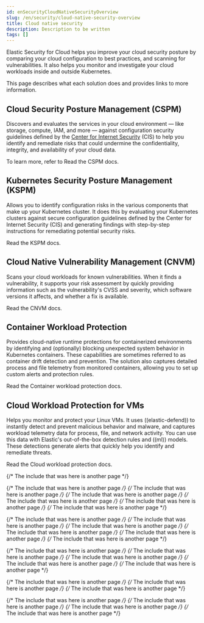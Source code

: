 ```yaml
---
id: enSecurityCloudNativeSecurityOverview
slug: /en/security/cloud-native-security-overview
title: Cloud native security
description: Description to be written
tags: []
---
```


<div id="cloud-native-security-overview"></div>

Elastic Security for Cloud helps you improve your cloud security posture by comparing your cloud configuration to best practices, and scanning for vulnerabilities. It also helps you monitor and investigate your cloud workloads inside and outside Kubernetes.

This page describes what each solution does and provides links to more information.

## Cloud Security Posture Management (CSPM)
Discovers and evaluates the services in your cloud environment — like storage, compute, IAM, and more — against configuration security guidelines defined by the [Center for Internet Security](https://www.cisecurity.org/) (CIS) to help you identify and remediate risks that could undermine the confidentiality, integrity, and availability of your cloud data.

To learn more, refer to <DocLink id="enSecurityCspm">Read the CSPM docs</DocLink>.

## Kubernetes Security Posture Management (KSPM)
Allows you to identify configuration risks in the various components that make up your Kubernetes cluster.
It does this by evaluating your Kubernetes clusters against secure configuration guidelines defined by the Center for Internet Security (CIS) and generating findings with step-by-step instructions for remediating potential security risks.

<DocLink id="enSecurityKspm">Read the KSPM docs</DocLink>.

## Cloud Native Vulnerability Management (CNVM)
Scans your cloud workloads for known vulnerabilities. When it finds a vulnerability, it supports your risk assessment by quickly providing information such as the vulnerability's CVSS and severity, which software versions it affects, and whether a fix is available.

<DocLink id="enSecurityVulnManagementOverview">Read the CNVM docs</DocLink>.

## Container Workload Protection
Provides cloud-native runtime protections for containerized environments by identifying and (optionally) blocking unexpected system behavior in Kubernetes containers. These capabilities are sometimes referred to as container drift detection and prevention. The solution also captures detailed process and file telemetry from monitored containers, allowing you to set up custom alerts and protection rules.

<DocLink id="enSecurityD4cOverview">Read the Container workload protection docs</DocLink>.

## Cloud Workload Protection for VMs
Helps you monitor and protect your Linux VMs. It uses ((elastic-defend)) to instantly detect and prevent malicious behavior and malware, and captures workload telemetry data for process, file, and network activity. You can use this data with Elastic's out-of-the-box detection rules and ((ml)) models. These detections generate alerts that quickly help you identify and remediate threats.

<DocLink id="enSecurityCloudWorkloadProtection">Read the Cloud workload protection docs</DocLink>.

{/* The include that was here is another page */}

{/* The include that was here is another page */}
{/* The include that was here is another page */}
{/* The include that was here is another page */}
{/* The include that was here is another page */}
{/* The include that was here is another page */}
{/* The include that was here is another page */}

{/* The include that was here is another page */}
{/* The include that was here is another page */}
{/* The include that was here is another page */}
{/* The include that was here is another page */}
{/* The include that was here is another page */}
{/* The include that was here is another page */}

{/* The include that was here is another page */}
{/* The include that was here is another page */}
{/* The include that was here is another page */}
{/* The include that was here is another page */}
{/* The include that was here is another page */}

{/* The include that was here is another page */}
{/* The include that was here is another page */}
{/* The include that was here is another page */}

{/* The include that was here is another page */}
{/* The include that was here is another page */}
{/* The include that was here is another page */}
{/* The include that was here is another page */}

